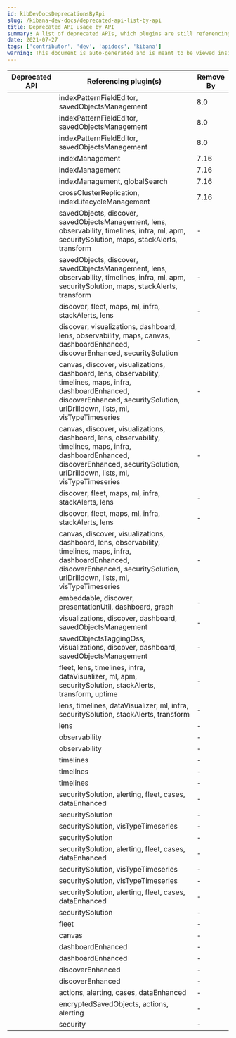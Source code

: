 ```yaml
---
id: kibDevDocsDeprecationsByApi
slug: /kibana-dev-docs/deprecated-api-list-by-api
title: Deprecated API usage by API
summary: A list of deprecated APIs, which plugins are still referencing them, and when they need to be removed by.
date: 2021-07-27
tags: ['contributor', 'dev', 'apidocs', 'kibana']
warning: This document is auto-generated and is meant to be viewed inside our experimental, new docs system.
---
```



| Deprecated API | Referencing plugin(s) | Remove By |
| ---------------|-----------|-----------|
| <DocLink id="kibDataPluginApi" section="def-public.castEsToKbnFieldTypeName" text="castEsToKbnFieldTypeName"/> | indexPatternFieldEditor, savedObjectsManagement | 8.0 |
| <DocLink id="kibDataPluginApi" section="def-common.castEsToKbnFieldTypeName" text="castEsToKbnFieldTypeName"/> | indexPatternFieldEditor, savedObjectsManagement | 8.0 |
| <DocLink id="kibDataPluginApi" section="def-server.castEsToKbnFieldTypeName" text="castEsToKbnFieldTypeName"/> | indexPatternFieldEditor, savedObjectsManagement | 8.0 |
| <DocLink id="kibCorePluginApi" section="def-server.ILegacyCustomClusterClient" text="ILegacyCustomClusterClient"/> | indexManagement | 7.16 |
| <DocLink id="kibCorePluginApi" section="def-server.LegacyScopedClusterClient" text="LegacyScopedClusterClient"/> | indexManagement | 7.16 |
| <DocLink id="kibCorePluginApi" section="def-server.ILegacyScopedClusterClient" text="ILegacyScopedClusterClient"/> | indexManagement, globalSearch | 7.16 |
| <DocLink id="kibCorePluginApi" section="def-server.LegacyAPICaller" text="LegacyAPICaller"/> | crossClusterReplication, indexLifecycleManagement | 7.16 |
| <DocLink id="kibDataPluginApi" section="def-public.IIndexPattern" text="IIndexPattern"/> | savedObjects, discover, savedObjectsManagement, lens, observability, timelines, infra, ml, apm, securitySolution, maps, stackAlerts, transform | - |
| <DocLink id="kibDataPluginApi" section="def-common.IIndexPattern" text="IIndexPattern"/> | savedObjects, discover, savedObjectsManagement, lens, observability, timelines, infra, ml, apm, securitySolution, maps, stackAlerts, transform | - |
| <DocLink id="kibDataPluginApi" section="def-public.IFieldType" text="IFieldType"/> | discover, fleet, maps, ml, infra, stackAlerts, lens | - |
| <DocLink id="kibDataPluginApi" section="def-public.esFilters" text="esFilters"/> | discover, visualizations, dashboard, lens, observability, maps, canvas, dashboardEnhanced, discoverEnhanced, securitySolution | - |
| <DocLink id="kibDataPluginApi" section="def-public.Filter" text="Filter"/> | canvas, discover, visualizations, dashboard, lens, observability, timelines, maps, infra, dashboardEnhanced, discoverEnhanced, securitySolution, urlDrilldown, lists, ml, visTypeTimeseries | - |
| <DocLink id="kibDataPluginApi" section="def-common.Filter" text="Filter"/> | canvas, discover, visualizations, dashboard, lens, observability, timelines, maps, infra, dashboardEnhanced, discoverEnhanced, securitySolution, urlDrilldown, lists, ml, visTypeTimeseries | - |
| <DocLink id="kibDataPluginApi" section="def-common.IFieldType" text="IFieldType"/> | discover, fleet, maps, ml, infra, stackAlerts, lens | - |
| <DocLink id="kibDataPluginApi" section="def-server.IFieldType" text="IFieldType"/> | discover, fleet, maps, ml, infra, stackAlerts, lens | - |
| <DocLink id="kibDataPluginApi" section="def-server.Filter" text="Filter"/> | canvas, discover, visualizations, dashboard, lens, observability, timelines, maps, infra, dashboardEnhanced, discoverEnhanced, securitySolution, urlDrilldown, lists, ml, visTypeTimeseries | - |
| <DocLink id="kibSavedObjectsPluginApi" section="def-public.SavedObjectSaveModal" text="SavedObjectSaveModal"/> | embeddable, discover, presentationUtil, dashboard, graph | - |
| <DocLink id="kibSavedObjectsPluginApi" section="def-public.SavedObjectLoader" text="SavedObjectLoader"/> | visualizations, discover, dashboard, savedObjectsManagement | - |
| <DocLink id="kibSavedObjectsPluginApi" section="def-public.SavedObject" text="SavedObject"/> | savedObjectsTaggingOss, visualizations, discover, dashboard, savedObjectsManagement | - |
| <DocLink id="kibDataPluginApi" section="def-public.esKuery" text="esKuery"/> | fleet, lens, timelines, infra, dataVisualizer, ml, apm, securitySolution, stackAlerts, transform, uptime | - |
| <DocLink id="kibDataPluginApi" section="def-public.esQuery" text="esQuery"/> | lens, timelines, dataVisualizer, ml, infra, securitySolution, stackAlerts, transform | - |
| <DocLink id="kibDataPluginApi" section="def-common.FilterMeta" text="FilterMeta"/> | lens | - |
| <DocLink id="kibDataPluginApi" section="def-public.ExistsFilter" text="ExistsFilter"/> | observability | - |
| <DocLink id="kibDataPluginApi" section="def-common.ExistsFilter" text="ExistsFilter"/> | observability | - |
| <DocLink id="kibDataPluginApi" section="def-public.IFieldSubType" text="IFieldSubType"/> | timelines | - |
| <DocLink id="kibDataPluginApi" section="def-common.IFieldSubType" text="IFieldSubType"/> | timelines | - |
| <DocLink id="kibDataPluginApi" section="def-server.IFieldSubType" text="IFieldSubType"/> | timelines | - |
| <DocLink id="kibDataPluginApi" section="def-public.KueryNode" text="KueryNode"/> | securitySolution, alerting, fleet, cases, dataEnhanced | - |
| <DocLink id="kibDataPluginApi" section="def-public.MatchAllFilter" text="MatchAllFilter"/> | securitySolution | - |
| <DocLink id="kibDataPluginApi" section="def-public.EsQueryConfig" text="EsQueryConfig"/> | securitySolution, visTypeTimeseries | - |
| <DocLink id="kibDataPluginApi" section="def-common.MatchAllFilter" text="MatchAllFilter"/> | securitySolution | - |
| <DocLink id="kibDataPluginApi" section="def-common.KueryNode" text="KueryNode"/> | securitySolution, alerting, fleet, cases, dataEnhanced | - |
| <DocLink id="kibDataPluginApi" section="def-common.EsQueryConfig" text="EsQueryConfig"/> | securitySolution, visTypeTimeseries | - |
| <DocLink id="kibDataPluginApi" section="def-server.EsQueryConfig" text="EsQueryConfig"/> | securitySolution, visTypeTimeseries | - |
| <DocLink id="kibDataPluginApi" section="def-server.KueryNode" text="KueryNode"/> | securitySolution, alerting, fleet, cases, dataEnhanced | - |
| <DocLink id="kibCorePluginApi" section="def-public.AppLeaveHandler" text="AppLeaveHandler"/> | securitySolution | - |
| <DocLink id="kibCorePluginApi" section="def-server.AsyncPlugin" text="AsyncPlugin"/> | fleet | - |
| <DocLink id="kibExpressionsPluginApi" section="def-common.Render" text="Render"/> | canvas | - |
| <DocLink id="kibDataPluginApi" section="def-public.isFilters" text="isFilters"/> | dashboardEnhanced | - |
| <DocLink id="kibDataPluginApi" section="def-common.isFilters" text="isFilters"/> | dashboardEnhanced | - |
| <DocLink id="kibDataPluginApi" section="def-public.RangeFilter" text="RangeFilter"/> | discoverEnhanced | - |
| <DocLink id="kibDataPluginApi" section="def-common.RangeFilter" text="RangeFilter"/> | discoverEnhanced | - |
| <DocLink id="kibDataPluginApi" section="def-common.nodeBuilder" text="nodeBuilder"/> | actions, alerting, cases, dataEnhanced | - |
| <DocLink id="kibSecurityPluginApi" section="def-server.LegacyAuditLogger" text="LegacyAuditLogger"/> | encryptedSavedObjects, actions, alerting | - |
| <DocLink id="kibCorePluginApi" section="def-server.LegacyRequest" text="LegacyRequest"/> | security | - |